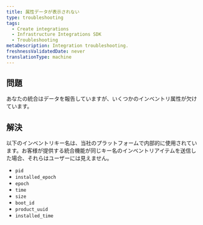 ```yaml
---
title: 属性データが表示されない
type: troubleshooting
tags:
  - Create integrations
  - Infrastructure Integrations SDK
  - Troubleshooting
metaDescription: Integration troubleshooting.
freshnessValidatedDate: never
translationType: machine
---
```


## 問題

あなたの統合はデータを報告していますが、いくつかのインベントリ属性が欠けています。

## 解決

以下のインベントリキー名は、当社のプラットフォームで内部的に使用されています。お客様が提供する統合機能が同じキー名のインベントリアイテムを送信した場合、それらはユーザーには見えません。

* `pid`
* `installed_epoch`
* `epoch`
* `time`
* `size`
* `boot_id`
* `product_uuid`
* `installed_time`